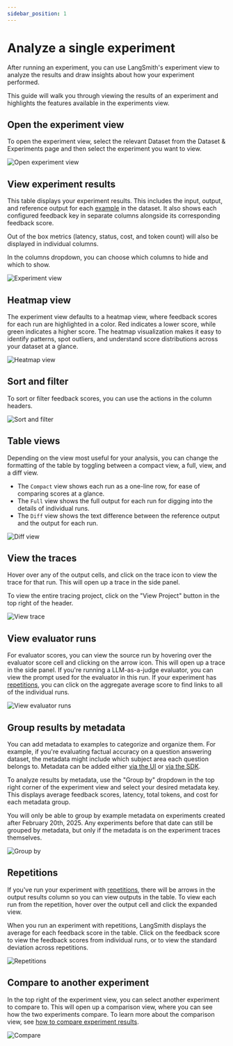 ```yaml
---
sidebar_position: 1
---
```



# Analyze a single experiment
After running an experiment, you can use LangSmith's experiment view to analyze the results and draw insights about how your experiment performed.

This guide will walk you through viewing the results of an experiment and highlights the features available in the experiments view. 

## Open the experiment view
To open the experiment view, select the relevant Dataset from the Dataset & Experiments page and then select the experiment you want to view.

![Open experiment view](./static/select_experiment.png)

## View experiment results
This table displays your experiment results. This includes the input, output, and reference output for each [example](/evaluation/concepts#examples) in the dataset.  It also shows each configured feedback key in separate columns alongside its corresponding feedback score.

Out of the box metrics (latency, status, cost, and token count) will also be displayed in individual columns.

In the columns dropdown, you can choose which columns to hide and which to show.

![Experiment view](./static/experiment_view.png)

## Heatmap view
The experiment view defaults to a heatmap view, where feedback scores for each run are highlighted in a color.
Red indicates a lower score, while green indicates a higher score.
The heatmap visualization makes it easy to identify patterns, spot outliers, and understand score distributions across your dataset at a glance.

![Heatmap view](./static/heatmap.png)

## Sort and filter
To sort or filter feedback scores, you can use the actions in the column headers.

![Sort and filter](./static/sort_filter.png)

## Table views
Depending on the view most useful for your analysis, you can change the formatting of the table by toggling between a compact view, a full, view, and a diff view. 
- The `Compact` view shows each run as a one-line row, for ease of comparing scores at a glance.
- The `Full` view shows the full output for each run for digging into the details of individual runs.
- The `Diff` view shows the text difference between the reference output and the output for each run.

![Diff view](./static/diff_mode.png)

## View the traces
Hover over any of the output cells, and click on the trace icon to view the trace for that run. This will open up a trace in the side panel.

To view the entire tracing project, click on the "View Project" button in the top right of the header.

![View trace](./static/view_trace.png)

## View evaluator runs
For evaluator scores, you can view the source run by hovering over the evaluator score cell and clicking on the arrow icon. This will open up a trace in the side panel. If you're running a LLM-as-a-judge evaluator, you can view the prompt used for the evaluator in this run. 
If your experiment has [repetitions](/evaluation/concepts#repetitions), you can click on the aggregate average score to find links to all of the individual runs.

![View evaluator runs](./static/evaluator_run.png)

## Group results by metadata
You can add metadata to examples to categorize and organize them. For example, if you're evaluating factual accuracy on a question answering dataset, the metadata might include which subject area each question belongs to. Metadata can be added either [via the UI](./manage_datasets_in_application#edit-example-metadata) or [via the SDK](./manage_datasets_programmatically#update-single-example).

To analyze results by metadata, use the "Group by" dropdown in the top right corner of the experiment view and select your desired metadata key. This displays average feedback scores, latency, total tokens, and cost for each metadata group.

<Admonition type="info">
You will only be able to group by example metadata on experiments created after February 20th, 2025. Any experiments before that date can still be grouped by metadata, but only if the metadata is on the experiment traces themselves.
</Admonition>

![Group by](./static/group_by.gif)

## Repetitions
If you've run your experiment with [repetitions](/evaluation/concepts#repetitions), there will be arrows in the output results column so you can view outputs in the table. To view each run from the repetition, hover over the output cell and click the expanded view.

When you run an experiment with repetitions, LangSmith displays the average for each feedback score in the table. Click on the feedback score to view the feedback scores from individual runs, or to view the standard deviation across repetitions. 

![Repetitions](./static/repetitions.png)
## Compare to another experiment
In the top right of the experiment view, you can select another experiment to compare to. This will open up a comparison view, where you can see how the two experiments compare.
To learn more about the comparison view, see [how to compare experiment results](./compare_experiment_results).

![Compare](./static/compare_to_another.png)

